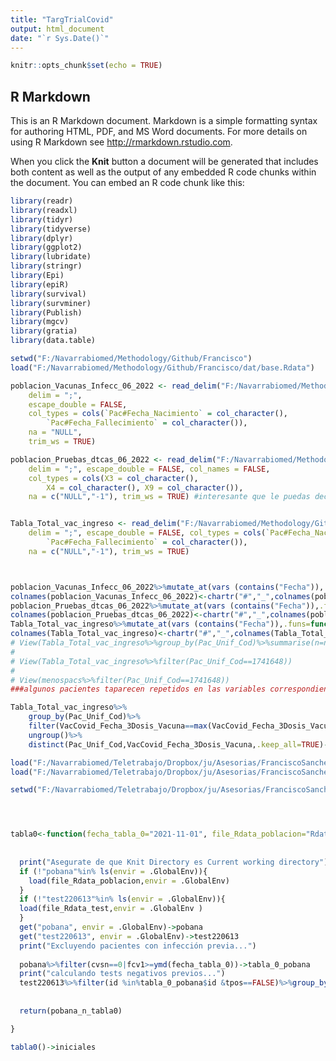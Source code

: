 ```yaml
---
title: "TargTrialCovid"
output: html_document
date: "`r Sys.Date()`"
---
```


```r
knitr::opts_chunk$set(echo = TRUE)
```

## R Markdown

This is an R Markdown document. Markdown is a simple formatting syntax for authoring HTML, PDF, and MS Word documents. For more details on using R Markdown see <http://rmarkdown.rstudio.com>.

When you click the **Knit** button a document will be generated that includes both content as well as the output of any embedded R code chunks within the document. You can embed an R code chunk like this:

```r

library(readr)
library(readxl)
library(tidyr)
library(tidyverse)
library(dplyr)
library(ggplot2)
library(lubridate)
library(stringr)
library(Epi)
library(epiR)
library(survival)
library(survminer)
library(Publish)
library(mgcv)
library(gratia)
library(data.table)

```

```r
setwd("F:/Navarrabiomed/Methodology/Github/Francisco")
load("F:/Navarrabiomed/Methodology/Github/Francisco/dat/base.Rdata")

poblacion_Vacunas_Infecc_06_2022 <- read_delim("F:/Navarrabiomed/Methodology/Github/Francisco/dat/poblacion_Vacunas_Infecc_06_2022.csv", 
    delim = ";", 
    escape_double = FALSE, 
    col_types = cols(`Pac#Fecha_Nacimiento` = col_character(), 
        `Pac#Fecha_Fallecimiento` = col_character()), 
    na = "NULL", 
    trim_ws = TRUE)

poblacion_Pruebas_dtcas_06_2022 <- read_delim("F:/Navarrabiomed/Methodology/Github/Francisco/dat/poblacion_Pruebas_dtcas_06_2022.csv", 
    delim = ";", escape_double = FALSE, col_names = FALSE, 
    col_types = cols(X3 = col_character(), 
        X4 = col_character(), X9 = col_character()), 
    na = c("NULL","-1"), trim_ws = TRUE) #interesante que le puedas decir que dos cosas diferentes son valores na a la hora de importar.


Tabla_Total_vac_ingreso <- read_delim("F:/Navarrabiomed/Methodology/Github/Francisco/dat/Tabla_Total_vac_ingreso.csv", 
    delim = ";", escape_double = FALSE, col_types = cols(`Pac#Fecha_Nacimiento` = col_character(), 
        `Pac#Fecha_Fallecimiento` = col_character()), 
    na = c("NULL","-1"), trim_ws = TRUE)




```


```r
poblacion_Vacunas_Infecc_06_2022%>%mutate_at(vars (contains("Fecha")),.funs=function(x) ymd(substring(x,1,10)) )-> poblacion_Vacunas_Infecc_06_2022#arreglo las fechas que he impñortado como caracter
colnames(poblacion_Vacunas_Infecc_06_2022)<-chartr("#","_",colnames(poblacion_Vacunas_Infecc_06_2022))#elimino los simbolos conflictivos de los nombres de las columnas
poblacion_Pruebas_dtcas_06_2022%>%mutate_at(vars (contains("Fecha")),.funs=function(x) ymd(substring(x,1,10)) )->poblacion_Pruebas_dtcas_06_2022
colnames(poblacion_Pruebas_dtcas_06_2022)<-chartr("#","_",colnames(poblacion_Pruebas_dtcas_06_2022))#elimino los simbolos conflictivos de los nombres de las columnas
Tabla_Total_vac_ingreso%>%mutate_at(vars (contains("Fecha")),.funs=function(x) ymd(substring(x,1,10)) )->Tabla_Total_vac_ingreso
colnames(Tabla_Total_vac_ingreso)<-chartr("#","_",colnames(Tabla_Total_vac_ingreso))#elimino los simbolos conflictivos de los nombres de las columnas
# View(Tabla_Total_vac_ingreso%>%group_by(Pac_Unif_Cod)%>%summarise(n=n()))
# 
# View(Tabla_Total_vac_ingreso%>%filter(Pac_Unif_Cod==1741648))
# 
# View(menospacs%>%filter(Pac_Unif_Cod==1741648))
###algunos pacientes taparecen repetidos en las variables correspondientes a la tercera dosis solo  sirve la fecha posterior a la de la segunda dosis. Aparece  también en esa columna vacunación de gripe previa. Desconozco porqué.

Tabla_Total_vac_ingreso%>%
    group_by(Pac_Unif_Cod)%>%
    filter(VacCovid_Fecha_3Dosis_Vacuna==max(VacCovid_Fecha_3Dosis_Vacuna)|is.na(VacCovid_Fecha_3Dosis_Vacuna))%>%
    ungroup()%>%
    distinct(Pac_Unif_Cod,VacCovid_Fecha_3Dosis_Vacuna,.keep_all=TRUE)->Tabla_Total_vac_ingreso
```




```r
load("F:/Navarrabiomed/Teletrabajo/Dropbox/ju/Asesorias/FranciscoSanchezSaez/targettrial/covidvacunas/Rdata/pobana.Rdata")
load("F:/Navarrabiomed/Teletrabajo/Dropbox/ju/Asesorias/FranciscoSanchezSaez/targettrial/covidvacunas/Rdata/test220613.Rdata")
```

```r

setwd("F:/Navarrabiomed/Teletrabajo/Dropbox/ju/Asesorias/FranciscoSanchezSaez/targettrial/covidvacunas")




tabla0<-function(fecha_tabla_0="2021-11-01", file_Rdata_poblacion="Rdata/pobana.Rdata",file_Rdata_test="Rdata/test220613.Rdata"){
  
  
  print("Asegurate de que Knit Directory es Current working directory")
  if (!"pobana"%in% ls(envir = .GlobalEnv)){
    load(file_Rdata_poblacion,envir = .GlobalEnv)
  }
  if (!"test220613"%in% ls(envir = .GlobalEnv)){
  load(file_Rdata_test,envir = .GlobalEnv )
  }
  get("pobana", envir = .GlobalEnv)->pobana
  get("test220613", envir = .GlobalEnv)->test220613
  print("Excluyendo pacientes con infección previa...")
  
  pobana%>%filter(cvsn==0|fcv1>=ymd(fecha_tabla_0))->tabla_0_pobana
  print("calculando tests negativos previos...")
  test220613%>%filter(id %in%tabla_0_pobana$id &tpos==FALSE)%>%group_by(id)%>%summarise(n_0=max(n))%>%right_join(tabla_0_pobana, by="id")%>%mutate(n_0=ifelse(is.na(n_0),0,n_0))->pobana_n_tabla0
  
  
  return(pobana_n_tabla0)

}

tabla0()->iniciales

```

